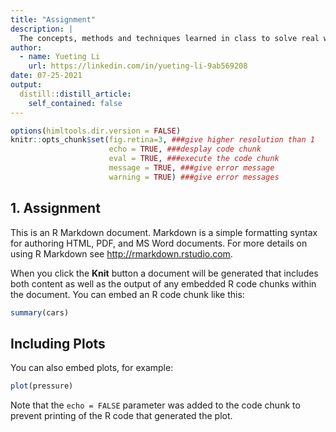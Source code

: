 ```yaml
---
title: "Assignment"
description: |
  The concepts, methods and techniques learned in class to solve real world problem using visual analytics techniques.
author:
  - name: Yueting Li
    url: https://linkedin.com/in/yueting-li-9ab569208
date: 07-25-2021
output:
  distill::distill_article:
    self_contained: false
---
```


```r
options(himltools.dir.version = FALSE)
knitr::opts_chunk$set(fig.retina=3, ###give higher resolution than 1
                      echo = TRUE, ###desplay code chunk
                      eval = TRUE, ###execute the code chunk
                      message = TRUE, ###give error message
                      warning = TRUE) ###give error messages
```

## 1. Assignment 

This is an R Markdown document. Markdown is a simple formatting syntax for authoring HTML, PDF, and MS Word documents. For more details on using R Markdown see <http://rmarkdown.rstudio.com>.

When you click the **Knit** button a document will be generated that includes both content as well as the output of any embedded R code chunks within the document. You can embed an R code chunk like this:

```r
summary(cars)
```

## Including Plots

You can also embed plots, for example:

```r
plot(pressure)
```

Note that the `echo = FALSE` parameter was added to the code chunk to prevent printing of the R code that generated the plot.

